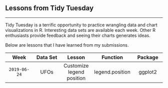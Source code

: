 ## Lessons from Tidy Tuesday 

******

Tidy Tuesday is a terrific opportunity to practice wrangling data and chart visualizations in R. Interesting data sets are available each week. Other R enthusiasts provide feedback and seeing their charts generates ideas.

Below are lessons that I have learned from my submissions.

| Week        | Data Set | Lesson                    | Function       | Package |
| :--:        |:--:      |:--:                       |:--:            |:--:     |
|`2019-06-24` | UFOs     | Customize legend position |legend.position |ggplot2  |